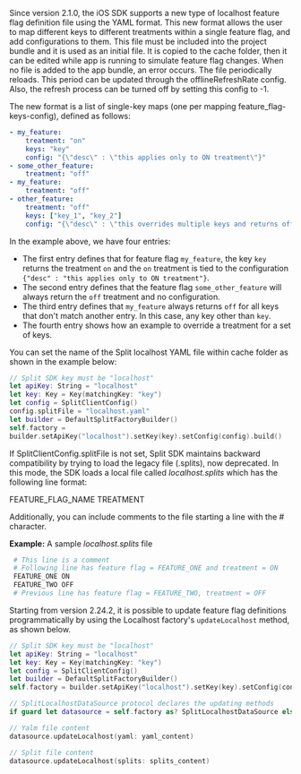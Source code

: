 Since version 2.1.0, the iOS SDK supports a new type of localhost feature flag definition file using the YAML format. This new format allows the user to map different keys to different treatments within a single feature flag, and add configurations to them. This file must be included into the project bundle and it is used as an initial file. It is copied to the cache folder, then it can be edited while app is running to simulate feature flag changes. When no file is added to the app bundle, an error occurs. The file periodically reloads. This period can be updated through the offlineRefreshRate config. Also, the refresh process can be turned off by setting this config to -1.

The new format is a list of single-key maps (one per mapping feature_flag-keys-config), defined as follows:

```yaml title="YAML"
- my_feature:
    treatment: "on"
    keys: "key"
    config: "{\"desc\" : \"this applies only to ON treatment\"}"
- some_other_feature:
    treatment: "off"
- my_feature:
    treatment: "off"
- other_feature:
    treatment: "off"
    keys: ["key_1", "key_2"]
    config: "{\"desc\" : \"this overrides multiple keys and returns off treatment for those keys\"}"
```

In the example above, we have four entries:
 * The first entry defines that for feature flag `my_feature`, the key `key` returns the treatment `on` and the `on` treatment is tied to the configuration `{"desc" : "this applies only to ON treatment"}`.
 * The second entry defines that the feature flag `some_other_feature` will always return the `off` treatment and no configuration.
 * The third entry defines that `my_feature` always returns `off` for all keys that don't match another entry. In this case, any key other than `key`.
 * The fourth entry shows how an example to override a treatment for a set of keys.

You can set the name of the Split localhost YAML file within cache folder as shown in the example below:

```swift title="Swift"
// Split SDK key must be "localhost"
let apiKey: String = "localhost"
let key: Key = Key(matchingKey: "key")
let config = SplitClientConfig()
config.splitFile = "localhost.yaml"
let builder = DefaultSplitFactoryBuilder()
self.factory =
builder.setApiKey("localhost").setKey(key).setConfig(config).build()
```

If SplitClientConfig.splitFile is not set, Split SDK maintains backward compatibility by trying to load the legacy file (.splits), now deprecated. In this mode, the SDK loads a local file called *localhost.splits* which has the following line format:

FEATURE_FLAG_NAME TREATMENT

Additionally, you can include comments to the file starting a line with the # character.

**Example:** A sample *localhost.splits* file

```bash
 # This line is a comment
 # Following line has feature flag = FEATURE_ONE and treatment = ON
 FEATURE_ONE ON
 FEATURE_TWO OFF
 # Previous line has feature flag = FEATURE_TWO, treatment = OFF
```

Starting from version 2.24.2, it is possible to update feature flag definitions programmatically by using the Localhost factory's `updateLocalhost` method, as shown below.

```swift title="Swift"
// Split SDK key must be "localhost"
let apiKey: String = "localhost"
let key: Key = Key(matchingKey: "key")
let config = SplitClientConfig()
let builder = DefaultSplitFactoryBuilder()
self.factory = builder.setApiKey("localhost").setKey(key).setConfig(config).build()

// SplitLocalhostDataSource protocol declares the updating methods
if guard let datasource = self.factory as? SplitLocalhostDataSource else { return }

// Yalm file content
datasource.updateLocalhost(yaml: yaml_content)

// Split file content
datasource.updateLocalhost(splits: splits_content)

```